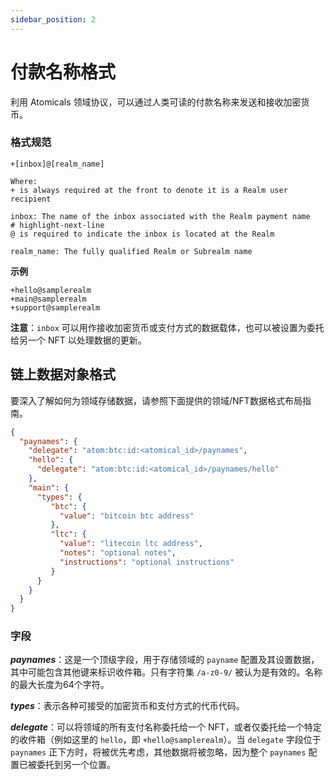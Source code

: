 ---
sidebar_position: 2
---

# 付款名称格式

利用 Atomicals 领域协议，可以通过人类可读的付款名称来发送和接收加密货币。

### 格式规范

```plain showLineNumbers
+[inbox]@[realm_name]

Where:
+ is always required at the front to denote it is a Realm user recipient

inbox: The name of the inbox associated with the Realm payment name
# highlight-next-line
@ is required to indicate the inbox is located at the Realm

realm_name: The fully qualified Realm or Subrealm name
```

**示例**

```plain showLineNumbers
+hello@samplerealm
+main@samplerealm
+support@samplerealm
```

**注意**：`inbox` 可以用作接收加密货币或支付方式的数据载体，也可以被设置为委托给另一个 NFT 以处理数据的更新。

## 链上数据对象格式

要深入了解如何为领域存储数据，请参照下面提供的领域/NFT数据格式布局指南。

```json showLineNumbers
{
  "paynames": {
    "delegate": "atom:btc:id:<atomical_id>/paynames",
    "hello": {
      "delegate": "atom:btc:id:<atomical_id>/paynames/hello"
    },
    "main": {
      "types": {
         "btc": {
           "value": "bitcoin btc address"
         },
         "ltc": {
           "value": "litecoin ltc address",
           "notes": "optional notes",
           "instructions": "optional instructions"
         }
      }
    }
  }
}
```

### 字段

**_paynames_**：这是一个顶级字段，用于存储领域的 `payname` 配置及其设置数据，其中可能包含其他键来标识收件箱。只有字符集 `/a-z0-9/` 被认为是有效的。名称的最大长度为64个字符。

**_types_**：表示各种可接受的加密货币和支付方式的代币代码。

**_delegate_**：可以将领域的所有支付名称委托给一个 NFT，或者仅委托给一个特定的收件箱（例如这里的 `hello`，即 `+hello@samplerealm`）。当 `delegate` 字段位于 `paynames` 正下方时，将被优先考虑，其他数据将被忽略，因为整个 `paynames` 配置已被委托到另一个位置。
